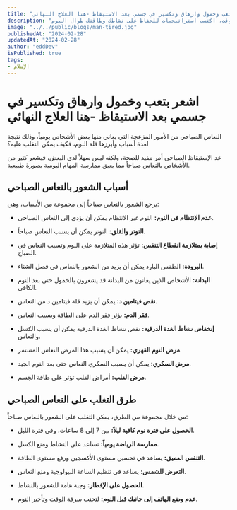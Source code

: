 ```yaml
---
title: "اشعر بتعب وخمول وارهاق وتكسير في جسمي بعد الاستيقاظ -هنا العلاج النهائي"
description: "تعاني من النعاس الصباحي؟ اكتشف أسبابه وكيفية التغلب عليه في هذا المقال. من النوم الجيد إلى ممارسة الرياضة وتنظيم الوقت، اكتسب استراتيجيات للحفاظ على نشاطك وطاقتك طوال اليوم."
image: "../../public/blogs/man-tired.jpg"
publishedAt: "2024-02-28"
updatedAt: "2024-02-28"
author: "eddDev"
isPublished: true
tags:
- الإسلام
---
```


# اشعر بتعب وخمول وارهاق وتكسير في جسمي بعد الاستيقاظ -هنا العلاج النهائي

النعاس الصباحي من الأمور المزعجة التي يعاني منها بعض الأشخاص يومياً، وذلك نتيجة لعدة أسباب وأبرزها قلة النوم، فكيف يمكن التغلب عليه؟

عد الإستيقاظ الصباحي أمر مفيد للصحة، ولكنه ليس سهلاً لدى البعض، فيشعر كثير من الأشخاص بالنعاس صباحاً مما يعيق ممارسة المهام اليومية بصورة طبيعية.

## أسباب الشعور بالنعاس الصباحي
يرجع الشعور بالنعاس صباحاً إلى مجموعة من الأسباب، وهي:

- **عدم الإنتظام في النوم:** النوم غير الانتظام يمكن أن يؤدي إلى النعاس الصباحي.
  
- **التوتر والقلق:** التوتر يمكن أن يسبب النعاس صباحاً.
  
- **إصابة بمتلازمة انقطاع التنفس:** تؤثر هذه المتلازمة على النوم وتسبب النعاس في الصباح.

- **البرودة:** الطقس البارد يمكن أن يزيد من الشعور بالنعاس في فصل الشتاء.

- **البدانة:** الأشخاص الذين يعانون من البدانة قد يشعرون بالخمول حتى بعد النوم الكافي.

- **نقص فيتامين د:** يمكن أن يزيد قلة فيتامين د من النعاس.

- **فقر الدم:** يؤثر فقر الدم على الطاقة ويسبب النعاس.

- **إنخفاض نشاط الغدة الدرقية:** نقص نشاط الغدة الدرقية يمكن أن يسبب الكسل والنعاس.

- **مرض النوم القهري:** يمكن أن يسبب هذا المرض النعاس المستمر.

- **مرض السكري:** يمكن أن يسبب السكري النعاس حتى بعد النوم الجيد.

- **مرض القلب:** أمراض القلب تؤثر على طاقة الجسم.

## طرق التغلب على النعاس الصباحي
من خلال مجموعة من الطرق، يمكن التغلب على الشعور بالنعاس صباحاً:

- **الحصول على فترة نوم كافية ليلاً:** بين 7 إلى 8 ساعات، وفي فترة الليل.

- **ممارسة الرياضة يومياً:** تساعد على النشاط ومنع الكسل.

- **التنفس العميق:** يساعد في تحسين مستوى الأكسجين ورفع مستوى الطاقة.

- **التعرض للشمس:** يساعد في تنظيم الساعة البيولوجية ومنع النعاس.

- **الحصول على الإفطار:** وجبة هامة للشعور بالنشاط.

- **عدم وضع الهاتف إلى جانبك قبل النوم:** لتجنب سرقة الوقت وتأخير النوم.


